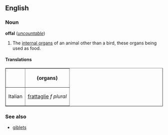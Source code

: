 ==English==
===Noun===
'''offal''' (''[[uncountable]]'')

#The [[internal organ]]s of an animal other than a bird, these organs being used as food.

====Translations====
<table border="1" align="center" cellpadding="5">
<tr><th>         <th> (organs)   </tr>
<tr><td>Italian <td> [[frattaglie]] ''f plural'' </tr>
</table>

===See also===
*[[giblets]]
